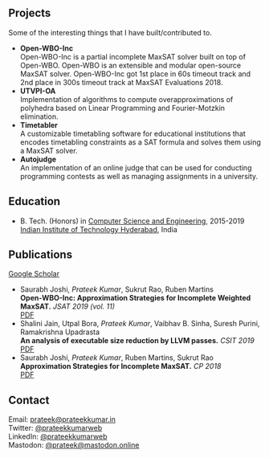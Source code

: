 ---
---


## Projects

Some of the interesting things that I have built/contributed to.

- **Open-WBO-Inc** [<IconCodiconCode />](https://github.com/sbjoshi/Open-WBO-Inc)\
  Open-WBO-Inc is a partial incomplete MaxSAT solver built on top of Open-WBO. Open-WBO is an extensible and modular open-source MaxSAT solver. Open-WBO-Inc got 1st place in 60s timeout track and 2nd place in 300s timeout track at MaxSAT Evaluations 2018.
- **UTVPI-OA** [<IconCodiconCode />](https://github.com/IITH-Compilers/UTVPI-OA)\
  Implementation of algorithms to compute overapproximations of polyhedra based on Linear Programming and Fourier-Motzkin elimination.
- **Timetabler** [<IconCodiconCode />](https://github.com/sukrutrao/Timetabler) [<IconCodiconBook />](https://timetabler.readthedocs.io/)\
  A customizable timetabling software for educational institutions that encodes timetabling constraints as a SAT formula and solves them using a MaxSAT solver.
- **Autojudge** [<IconCodiconCode />](https://github.com/vbsinha/autojudge) [<IconCodiconBook />](https://autojudge.readthedocs.io/)\
  An implementation of an online judge that can be used for conducting programming contests as well as managing assignments in a university.

## Education

- B. Tech. (Honors) in [Computer Science and Engineering](https://cse.iith.ac.in), 2015-2019\
  [Indian Institute of Technology Hyderabad](https://iith.ac.in), India

## Publications

[Google Scholar](https://scholar.google.co.in/citations?user=M1NFyhAAAAAJ&hl=en)

- Saurabh Joshi, _Prateek Kumar_, Sukrut Rao, Ruben Martins\
  **Open-WBO-Inc: Approximation Strategies for Incomplete Weighted MaxSAT.** _JSAT 2019 (vol. 11)_\
  [PDF](https://content.iospress.com/download/journal-on-satisfiability-boolean-modeling-and-computation/sat190118?id=journal-on-satisfiability-boolean-modeling-and-computation%2Fsat190118)
- Shalini Jain, Utpal Bora, _Prateek Kumar_, Vaibhav B. Sinha, Suresh Purini, Ramakrishna Upadrasta\
  **An analysis of executable size reduction by LLVM passes.** _CSIT 2019_\
  [PDF](https://link.springer.com/article/10.1007%2Fs40012-019-00248-5)
- Saurabh Joshi, _Prateek Kumar_, Ruben Martins, Sukrut Rao\
  **Approximation Strategies for Incomplete MaxSAT.** _CP 2018_\
  [PDF](https://link.springer.com/content/pdf/10.1007/978-3-319-98334-9_15.pdf)

## Contact

Email: prateek@prateekkumar.in\
Twitter: [@prateekkumarweb](https://twitter.com/prateekkumarweb)\
LinkedIn: [@prateekkumarweb](https://www.linkedin.com/in/prateekkumarweb/)\
Mastodon: <a rel="me" href="https://mastodon.online/@prateek">@prateek@mastodon.online</a>
